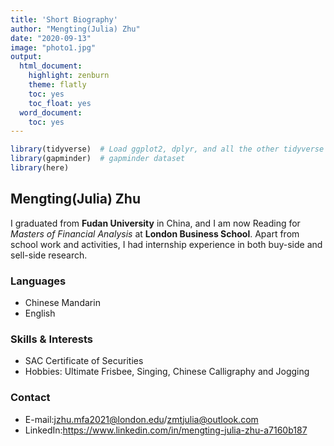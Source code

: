 ```yaml
---
title: 'Short Biography'
author: "Mengting(Julia) Zhu"
date: "2020-09-13"
image: "photo1.jpg"
output:
  html_document:
    highlight: zenburn
    theme: flatly
    toc: yes
    toc_float: yes
  word_document:
    toc: yes
---
```



```r
library(tidyverse)  # Load ggplot2, dplyr, and all the other tidyverse packages
library(gapminder)  # gapminder dataset
library(here)
```


## Mengting(Julia) Zhu
I graduated from **Fudan University** in China, and I am now Reading for *Masters of Financial Analysis* at **London Business School**. Apart from school work and activities, I had internship experience in both buy-side and sell-side research.

### Languages
  * Chinese Mandarin
  * English

### Skills & Interests
  * SAC Certificate of Securities
  * Hobbies: Ultimate Frisbee, Singing, Chinese Calligraphy and Jogging
  
### Contact
  * E-mail:<jzhu.mfa2021@london.edu>/<zmtjulia@outlook.com>
  * LinkedIn:<https://www.linkedin.com/in/mengting-julia-zhu-a7160b187>

